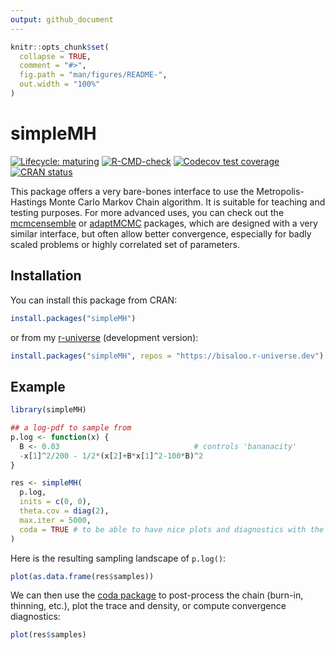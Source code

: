 ```yaml
---
output: github_document
---
```


<!-- README.md is generated from README.Rmd. Please edit that file -->

```r
knitr::opts_chunk$set(
  collapse = TRUE,
  comment = "#>",
  fig.path = "man/figures/README-",
  out.width = "100%"
)
```

# simpleMH

<!-- badges: start -->
[![Lifecycle: maturing](https://img.shields.io/badge/lifecycle-maturing-blue.svg)](https://lifecycle.r-lib.org/articles/stages.html)
[![R-CMD-check](https://github.com/Bisaloo/simpleMH/workflows/R-CMD-check/badge.svg)](https://github.com/Bisaloo/simpleMH/actions)
[![Codecov test coverage](https://codecov.io/gh/Bisaloo/simpleMH/branch/main/graph/badge.svg)](https://codecov.io/gh/Bisaloo/simpleMH?branch=main)
[![CRAN status](https://www.r-pkg.org/badges/version-ago/simpleMH)](https://CRAN.R-project.org/package=simpleMH)
<!-- badges: end -->

This package offers a very bare-bones interface to use the Metropolis-Hastings
Monte Carlo Markov Chain algorithm. It is suitable for teaching and testing
purposes. For more advanced uses, you can check out the
[mcmcensemble](https://bisaloo.github.io/mcmcensemble/) or
[adaptMCMC](https://github.com/scheidan/adaptMCMC) packages, which are designed
with a very similar interface, but often allow better convergence, especially
for badly scaled problems or highly correlated set of parameters.

## Installation

You can install this package from CRAN:

```r
install.packages("simpleMH")
```

or from my [r-universe](https://bisaloo.r-universe.dev/) (development version):

```r
install.packages("simpleMH", repos = "https://bisaloo.r-universe.dev")
```

## Example

```r
library(simpleMH)

## a log-pdf to sample from
p.log <- function(x) {
  B <- 0.03                              # controls 'bananacity'
  -x[1]^2/200 - 1/2*(x[2]+B*x[1]^2-100*B)^2
}

res <- simpleMH(
  p.log,
  inits = c(0, 0),
  theta.cov = diag(2),
  max.iter = 5000,
  coda = TRUE # to be able to have nice plots and diagnostics with the coda pkg
)
```

Here is the resulting sampling landscape of `p.log()`:

```r
plot(as.data.frame(res$samples))
```

We can then use the [coda package](https://cran.r-project.org/package=coda) to
post-process the chain (burn-in, thinning, etc.), plot the trace and density,
or compute convergence diagnostics:

```r
plot(res$samples)
```

